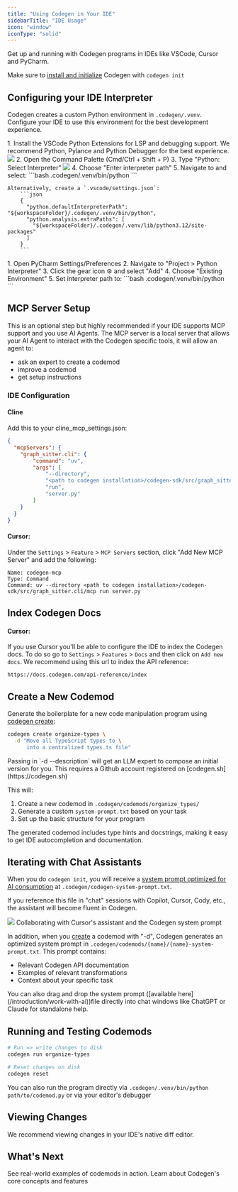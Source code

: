 ```yaml
---
title: "Using Codegen in Your IDE"
sidebarTitle: "IDE Usage"
icon: "window"
iconType: "solid"
---
```


Get up and running with Codegen programs in IDEs like VSCode, Cursor and PyCharm.

<Tip>Make sure to [install and initialize](/introduction/installation) Codegen with `codegen init`</Tip>

## Configuring your IDE Interpreter

Codegen creates a custom Python environment in `.codegen/.venv`. Configure your IDE to use this environment for the best development experience.

<AccordionGroup>
  <Accordion title="VSCode, Cursor and Windsurf" icon="window-maximize">
    1. Install the VSCode Python Extensions for LSP and debugging support. We recommend Python, Pylance and Python Debugger for the best experience.
      <img src="/images/python-extensions.png" />
    2. Open the Command Palette (Cmd/Ctrl + Shift + P)
    3. Type "Python: Select Interpreter"
    <img src="/images/set-interpreter.png" />
    4. Choose "Enter interpreter path"
    5. Navigate to and select:
       ```bash
       .codegen/.venv/bin/python
       ```
    
    Alternatively, create a `.vscode/settings.json`:
        ```json
        {
          "python.defaultInterpreterPath": "${workspaceFolder}/.codegen/.venv/bin/python",
          "python.analysis.extraPaths": [
            "${workspaceFolder}/.codegen/.venv/lib/python3.12/site-packages"
          ]
        }
        ```
  </Accordion>

  <Accordion title="PyCharm" icon="python">
    1. Open PyCharm Settings/Preferences
    2. Navigate to "Project > Python Interpreter"
    3. Click the gear icon ⚙️ and select "Add"
    4. Choose "Existing Environment"
    5. Set interpreter path to:
       ```bash
       .codegen/.venv/bin/python
       ```
  </Accordion>
  
</AccordionGroup>


## MCP Server Setup
This is an optional step but highly recommended if your IDE supports MCP support and you use AI Agents.
The MCP server is a local server that allows your AI Agent to interact with the Codegen specific tools,
it will allow an agent to:
- ask an expert to create a codemod
- improve a codemod
- get setup instructions

### IDE Configuration
#### Cline
Add this to your cline_mcp_settings.json:
```json
{
  "mcpServers": {
    "graph_sitter.cli": {
        "command": "uv",
        "args": [
            "--directory",
            "<path to codegen installation>/codegen-sdk/src/graph_sitter.cli/mcp",
            "run",
            "server.py"
        ]
    }
  }
}
```


#### Cursor:
Under the `Settings` > `Feature` > `MCP Servers` section, click "Add New MCP Server" and add the following:

```
Name: codegen-mcp
Type: Command
Command: uv --directory <path to codegen installation>/codegen-sdk/src/graph_sitter.cli/mcp run server.py
```


## Index Codegen Docs
#### Cursor:
If you use Cursor you'll be able to configure the IDE to index the Codegen docs. To do so go to `Settings` > `Features` > `Docs`
and then click on `Add new docs`. We recommend using this url to index the API reference:
```
https://docs.codegen.com/api-reference/index
```


## Create a New Codemod

Generate the boilerplate for a new code manipulation program using [codegen create](/cli/create):

```bash
codegen create organize-types \
  -d "Move all TypeScript types to \
      into a centralized types.ts file"
```

<Tip>
    Passing in `-d --description` will get an LLM expert to compose an initial version for you. This requires a Github account registered on [codegen.sh](https://codegen.sh)
</Tip>

This will:
1. Create a new codemod in `.codegen/codemods/organize_types/`
2. Generate a custom `system-prompt.txt` based on your task
3. Set up the basic structure for your program

<Note>
The generated codemod includes type hints and docstrings, making it easy to get IDE autocompletion and documentation.
</Note>

## Iterating with Chat Assistants

When you do `codegen init`, you will receive a [system prompt optimized for AI consumption](/introduction/work-with-ai) at `.codegen/codegen-system-prompt.txt`.

If you reference this file in "chat" sessions with Copilot, Cursor, Cody, etc., the assistant will become fluent in Codegen.

<Frame>
    <img src="/images/system-prompt.png" />
    Collaborating with Cursor's assistant and the Codegen system prompt
</Frame>

In addition, when you [create](/cli/create) a codemod with "-d", Codegen generates an optimized system prompt in `.codegen/codemods/{name}/{name}-system-prompt.txt`. This prompt contains:
- Relevant Codegen API documentation
- Examples of relevant transformations
- Context about your specific task

<Tip>
You can also drag and drop the system prompt ([available here](/introduction/work-with-ai))file directly into chat windows like ChatGPT or Claude for standalone help.
</Tip>

## Running and Testing Codemods

```bash
# Run => write changes to disk
codegen run organize-types

# Reset changes on disk
codegen reset
```

<Tip>You can also run the program directly via `.codegen/.venv/bin/python path/to/codemod.py` or via your editor's debugger</Tip>

## Viewing Changes

We recommend viewing changes in your IDE's native diff editor.


## What's Next

<CardGroup cols={2}>
  <Card
    title="Explore Tutorials"
    icon="graduation-cap"
    href="/tutorials/at-a-glance"
  >
    See real-world examples of codemods in action.
  </Card>
  <Card
    title="Codegen Guides"
    icon="book"
    href="/building-with-codegen/at-a-glance"
  >
    Learn about Codegen's core concepts and features
  </Card>
</CardGroup>
